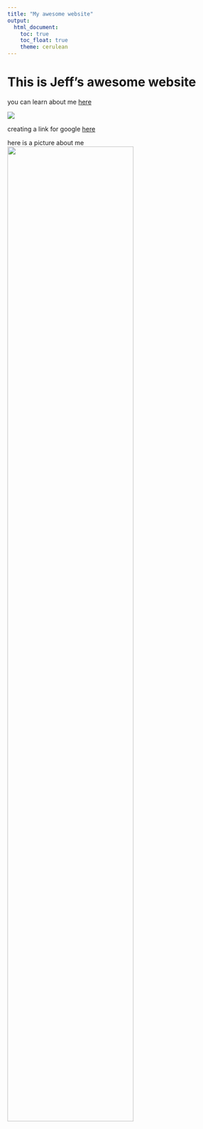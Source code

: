 ```yaml
---
title: "My awesome website"
output: 
  html_document:
    toc: true
    toc_float: true
    theme: cerulean
---
```


# This is Jeff's awesome website

you can learn about me [here](about.html)

![](https://media.giphy.com/media/drXGoW1iudhKw/giphy.gif)


creating a link for google [here](https://www.google.com/)

here is a picture about me
<img src="images/image.jpg" style="width:75%">

